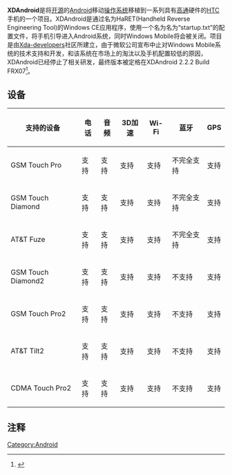 {{Refimprove|time=2017-06-23T02:12:36+00:00}}
{{NoteTA
|G1=IT
}}
'''XDAndroid'''是将[[开源|开源]]的[[Android|Android]]移动[[操作系统|操作系统]]移植到一系列具有[[高通|高通]]硬件的[[HTC|HTC]]手机的一个项目。XDAndroid是通过名为HaRET(Handheld Reverse Engineering Tool)的Windows CE应用程序，使用一个名为名为“startup.txt”的配置文件，将手机引导进入Android系统，同时Windows Mobile将会被关闭。项目是由[[Xda-developers|Xda-developers]]社区所建立，由于微软公司宣布中止对Windows Mobile系统的技术支持和开发，和该系统在市场上的淘汰以及手机配置较低的原因，XDAndroid已经停止了相关研发，最终版本被定格在XDAndroid 2.2.2 Build FRX07<ref>{{Cite web |url=http://xdandroid.com/wiki/Version_FRX07 |title=存档副本 |access-date=2013-01-12 |archive-url=https://web.archive.org/web/20121208023234/http://xdandroid.com/wiki/Version_FRX07 |archive-date=2012-12-08 |dead-url=yes }}</ref>。

==设备==
{| class="wikitable"
|-
! 支持的设备 !! 电话 !! 音频 !! 3D加速 !! Wi-Fi !! 蓝牙  !! GPS
|-
| GSM Touch Pro || 支持 || 支持 || 支持 || 支持 || 不完全支持 || 支持
|-
| GSM Touch Diamond || 支持 || 支持 || 支持 || 支持 || 不完全支持 || 支持
|-
| AT&T Fuze || 支持 || 支持 || 支持 || 支持 || 不完全支持 || 支持
|-
| GSM Touch Diamond2 || 支持 || 支持 || 支持 || 支持 || 不支持 || 支持
|-
| GSM Touch Pro2 || 支持 || 支持 || 支持 || 支持 || 不支持 || 支持
|-
| AT&T Tilt2 || 支持 || 支持 || 支持 || 支持 || 不支持 || 支持
|-
| CDMA Touch Pro2 || 支持 || 支持 || 支持 || 支持 || 不支持 || 支持
|}

==注释==
{{Reflist}}
{{软件小作品}}
[[Category:Android|Category:Android]]
